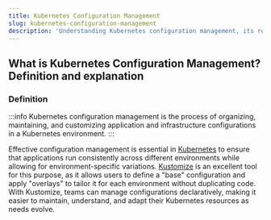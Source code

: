 ```yaml
---
title: Kubernetes Configuration Management
slug: kubernetes-configuration-management
description: 'Understanding Kubernetes configuration management, its role in Kubernetes application deployment, and how it simplifies the process of organizing, maintaining, and customizing application and infrastructure configurations'
---
```


## What is Kubernetes Configuration Management? Definition and explanation

### Definition

:::info
Kubernetes configuration management is the process of organizing, maintaining, and customizing application and infrastructure configurations in a Kubernetes environment.
:::

Effective configuration management is essential in [Kubernetes](/docs/glossary/kubernetes/) to ensure that applications run consistently across different environments while allowing for environment-specific variations. [Kustomize](/docs/glossary/kustomize) is an excellent tool for this purpose, as it allows users to define a "base" configuration and apply "overlays" to tailor it for each environment without duplicating code. With Kustomize, teams can manage configurations declaratively, making it easier to maintain, understand, and adapt their Kubernetes resources as needs evolve.
